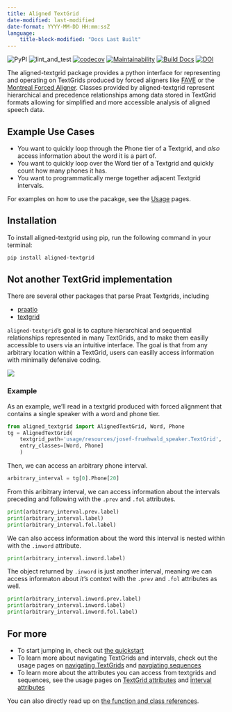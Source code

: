 ```yaml
---
title: Aligned TextGrid
date-modified: last-modified
date-format: YYYY-MM-DD HH:mm:ssZ
language:
    title-block-modified: "Docs Last Built"
---
```


![PyPI](https://img.shields.io/pypi/v/aligned-textgrid)
![lint_and_test](https://github.com/Forced-Alignment-and-Vowel-Extraction/alignedTextGrid/actions/workflows/test_and_run.yml/badge.svg?event=pull_request&branch=main)
[![codecov](https://codecov.io/gh/Forced-Alignment-and-Vowel-Extraction/alignedTextGrid/branch/dev/graph/badge.svg?token=27YSOQ5ZEL)](https://codecov.io/gh/Forced-Alignment-and-Vowel-Extraction/alignedTextGrid)
[![Maintainability](https://api.codeclimate.com/v1/badges/2387cd247bd8f1211323/maintainability)](https://codeclimate.com/github/Forced-Alignment-and-Vowel-Extraction/alignedTextGrid/maintainability)
[![Build Docs](https://github.com/Forced-Alignment-and-Vowel-Extraction/alignedTextGrid/actions/workflows/build-docs.yml/badge.svg)](https://forced-alignment-and-vowel-extraction.github.io/alignedTextGrid/)
[![DOI](https://zenodo.org/badge/552633207.svg)](https://zenodo.org/badge/latestdoi/552633207)

The aligned-textgrid package provides a python interface for representing and operating on TextGrids produced by forced aligners like [FAVE](https://github.com/JoFrhwld/FAVE) or the [Montreal Forced Aligner](https://montreal-forced-aligner.readthedocs.io/en/latest/). Classes provided by aligned-textgrid represent hierarchical and precedence relationships among data stored in TextGrid formats allowing for simplified and more accessible analysis of aligned speech data. 

## Example Use Cases

- You want to quickly loop through the Phone tier of a Textgrid, and *also* access information about the word it is a part of.
- You want to quickly loop over the Word tier of a Textgrid and quickly count how many phones it has.
- You want to programmatically merge together adjacent Textgrid intervals.

For examples on how to use the pacakge, see the [Usage](usage/) pages.

## Installation
<!-- TODO: documnet other package managers like conda -CB 14 March 2023 -->
To install aligned-textgrid using pip, run the following command in your terminal:

```bash
pip install aligned-textgrid
```


## Not another TextGrid implementation

There are several other packages that parse Praat Textgrids, including

- [praatio](http://timmahrt.github.io/praatIO/praatio.html)
- [textgrid](https://github.com/kylebgorman/textgrid)

`aligned-textgrid`'s goal is to capture hierarchical and sequential relationships represented in many TextGrids, and to make them easilly accessible to users via an intuitive interface. The goal is that from any arbitrary location within a TextGrid, users can easilly access information with minimally defensive coding.

![](usage/resources/diagrams/hierarchy_precedence.svg)


### Example

As an example, we'll read in a textgrid produced with forced alignment that contains a single speaker with a word and phone tier.

```python
from aligned_textgrid import AlignedTextGrid, Word, Phone
tg = AlignedTextGrid(
    textgrid_path='usage/resources/josef-fruehwald_speaker.TextGrid', 
    entry_classes=[Word, Phone]
    )
```

Then, we can access an arbitrary phone interval.

```python
arbitrary_interval = tg[0].Phone[20]
```

From this aribitrary interval, we can access information about the intervals preceding and following with the `.prev` and `.fol` attributes.

```python
print(arbitrary_interval.prev.label)
print(arbitrary_interval.label)
print(arbitrary_interval.fol.label)
```

We can also access information about the word this interval is nested within with the `.inword` attribute.

```python
print(arbitrary_interval.inword.label)
```

The object returned by `.inword` is just another interval, meaning we can access informaton about *it's* context with the `.prev` and `.fol` attributes as well.

```python
print(arbitrary_interval.inword.prev.label)
print(arbitrary_interval.inword.label)
print(arbitrary_interval.inword.fol.label)
```


## For more

- To start jumping in, check out [the quickstart](usage/index.ipynb)
- To learn more about navigating TextGrids and intervals, check out the usage pages on [navigating TextGrids](usage/01_TextGrids/01_tg-nav.ipynb) and [navgiating sequences](usage/02_Sequences/00_sequence_structure.ipynb)
- To learn more about the attributes you can access from textgrids and sequences, see the usage pages on [TextGrid attributes](usage/01_TextGrids/02_tg-info.ipynb) and [interval attributes](usage/02_Sequences/02_sequence_properties.ipynb)

You can also directly read up on [the function and class references](reference/index.qmd).